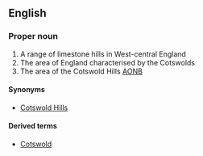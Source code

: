 ==English==
{{wikipedia}}

===Proper noun===
{{en-proper noun}}

# A range of limestone hills in West-central England
# The area of England characterised by the Cotswolds
# The area of the Cotswold Hills [[AONB]]

====Synonyms====
* [[Cotswold Hills]]

====Derived terms====
* [[Cotswold]]